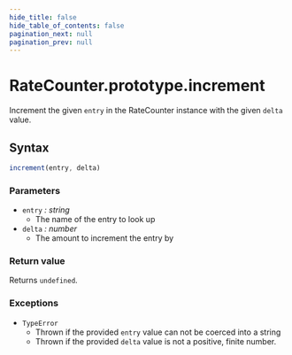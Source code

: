 ```yaml
---
hide_title: false
hide_table_of_contents: false
pagination_next: null
pagination_prev: null
---
```

# RateCounter.prototype.increment

Increment the given `entry` in the RateCounter instance with the given `delta` value.

## Syntax
```js
increment(entry, delta)
```

### Parameters

- `entry` _: string_
  - The name of the entry to look up
- `delta` _: number_
  - The amount to increment the entry by


### Return value

Returns `undefined`.

### Exceptions

- `TypeError`
  - Thrown if the provided `entry` value can not be coerced into a string
  - Thrown if the provided `delta` value is not a positive, finite number.
